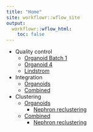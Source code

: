 ```yaml
---
title: "Home"
site: workflowr::wflow_site
output:
  workflowr::wflow_html:
    toc: false
---
```


* Quality control
    * [Organoid Batch 1](01_Organoid123_QC.html)
    * [Organoid 4](02_Organoid4_QC.html)
    * [Lindstrom](05_Lindstrom_QC.html)
* Integration
    * [Organoids](03_Organoids_Integration.html)
    * [Combined](06_Combined_Integration.html)
* Clustering
    * [Organoids](04_Organoids_Clustering.html)
        * [Nephron reclustering](04B_Organoids_Nephron.html)
    * [Combined](07_Combined_Clustering.html)
        * [Nephron reclustering](07B_Combined_Nephron.html)
